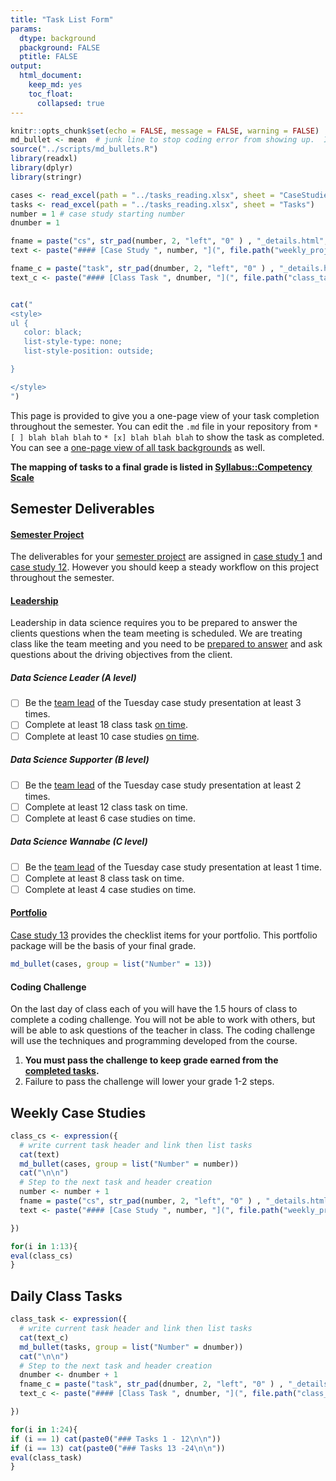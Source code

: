 ```yaml
---
title: "Task List Form"
params:
  dtype: background
  pbackground: FALSE
  ptitle: FALSE
output:
  html_document:
    keep_md: yes
    toc_float:
      collapsed: true
---
```


```r
knitr::opts_chunk$set(echo = FALSE, message = FALSE, warning = FALSE)
md_bullet <- mean  # junk line to stop coding error from showing up.  Is overwritten by source next line.
source("../scripts/md_bullets.R")
library(readxl)
library(dplyr)
library(stringr)

cases <- read_excel(path = "../tasks_reading.xlsx", sheet = "CaseStudies")
tasks <- read_excel(path = "../tasks_reading.xlsx", sheet = "Tasks")
number = 1 # case study starting number
dnumber = 1

fname = paste("cs", str_pad(number, 2, "left", "0" ) , "_details.html", sep = "")
text <- paste("#### [Case Study ", number, "](", file.path("weekly_projects", fname), ")\n\n", sep = "")

fname_c = paste("task", str_pad(dnumber, 2, "left", "0" ) , "_details.html", sep = "")
text_c <- paste("#### [Class Task ", dnumber, "](", file.path("class_tasks", fname), ")\n\n", sep = "")



```

```r
cat("
<style>
ul {
   color: black;
   list-style-type: none;
   list-style-position: outside;

}

</style>
")
```

This page is provided to give you a one-page view of your task completion throughout the semester.  You can edit the `.md` file in your repository from `* [ ] blah blah blah` to `* [x] blah blah blah` to show the task as completed. You can see a [one-page view of all task backgrounds](backgrounds.html){target="blank"} as well.

**The mapping of tasks to a final grade is listed in [Syllabus::Competency Scale](syllabus.html#competency_scale)**

## Semester Deliverables

#### [Semester Project](project.html)

The deliverables for your [semester project](project.html) are assigned in [case study 1](weekly_projects/cs01_details.html) and [case study 12](weekly_projects/cs12_details.html). However you should keep a steady workflow on this project throughout the semester.  

#### [Leadership](teamlead.html)

Leadership in data science requires you to be prepared to answer the clients questions when the team meeting is scheduled.  We are treating class like the team meeting and you need to be [prepared to answer](cheating.html) and ask questions about the driving objectives from the client.

##### Data Science Leader (A level)

* [ ] Be the [team lead](teamlead.html) of the Tuesday case study presentation at least 3 times.
* [ ] Complete at least 18 class task [on time](cheating.html).
* [ ] Complete at least 10 case studies [on time](cheating.html).

##### Data Science Supporter (B level)

* [ ] Be the [team lead](teamlead.html) of the Tuesday case study presentation at least 2 times.
* [ ] Complete at least 12 class task on time.
* [ ] Complete at least 6 case studies on time.

##### Data Science Wannabe (C level)

* [ ] Be the [team lead](teamlead.html) of the Tuesday case study presentation at least 1 time.
* [ ] Complete at least 8 class task on time.
* [ ] Complete at least 4 case studies on time.

#### [Portfolio](weekly_projects/cs13_details.html)

[Case study 13](weekly_projects/cs13_details.html) provides the checklist items for your portfolio. This portfolio package will be the basis of your final grade. 

```r
md_bullet(cases, group = list("Number" = 13))

```

#### Coding Challenge

On the last day of class each of you will have the 1.5 hours of class to complete a coding challenge.  You will not be able to work with others, but will be able to ask questions of the teacher in class. The coding challenge will use the techniques and programming developed from the course.

1. **You must pass the challenge to keep grade earned from the [completed tasks](https://byuistats.github.io/M335/syllabus.html#competency_scale).**
2. Failure to pass the challenge will lower your grade 1-2 steps.

## Weekly Case Studies

```r
class_cs <- expression({
  # write current task header and link then list tasks
  cat(text)
  md_bullet(cases, group = list("Number" = number))
  cat("\n\n")
  # Step to the next task and header creation
  number <- number + 1
  fname = paste("cs", str_pad(number, 2, "left", "0" ) , "_details.html", sep = "")
  text <- paste("#### [Case Study ", number, "](", file.path("weekly_projects", fname), ")\n\n", sep = "")

})

for(i in 1:13){
eval(class_cs)  
}

```

## Daily Class Tasks


```r
class_task <- expression({
  # write current task header and link then list tasks
  cat(text_c)
  md_bullet(tasks, group = list("Number" = dnumber))
  cat("\n\n")
  # Step to the next task and header creation
  dnumber <- dnumber + 1
  fname_c = paste("task", str_pad(dnumber, 2, "left", "0" ) , "_details.html", sep = "")
  text_c <- paste("#### [Class Task ", dnumber, "](", file.path("class_tasks", fname_c), ")\n\n", sep = "")

})

for(i in 1:24){
if (i == 1) cat(paste0("### Tasks 1 - 12\n\n")) 
if (i == 13) cat(paste0("### Tasks 13 -24\n\n")) 
eval(class_task)  
}

```
